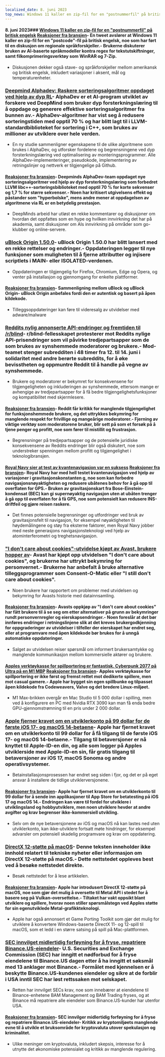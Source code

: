 ```yaml
---
localized_date: 8. juni 2023
top_news: Windows 11 kaller en zip-fil for en "postnummerfil" på britisk engelsk
---
```




<CallToAction />

<Steps>

#### 8. juni 2023### [Windows 11 kaller en zip-fil for en "postnummerfil" på britisk engelsk](https://twitter.com/JymFox/status/1665799627377975300) [Reaksjoner fra bransjen](http://news.ycombinator.com/item?id=36231313)- En tweet avslører at Windows 11 kaller en zip-fil for en "postcode"-fil på britisk engelsk, noe som har ført til en diskusjon om regionale språkforskjeller.- Brukerne diskuterer bruken av AI-baserte språkmodeller kontra regex for tekstutskiftninger, samt filkomprimeringsverktøy som WinRAR og 7-Zip.

- Diskusjonen dekker også stave- og språkforskjeller mellom amerikansk og britisk engelsk, inkludert variasjoner i aksent, mål og temperaturenheter.

### [Deepmind Alphadev: Raskere sorteringsalgoritmer oppdaget ved hjelp av dyp RL](https://www.nature.com/articles/s41586-023-06004-9)- AlphaDev er et AI-program utviklet av forskere ved DeepMind som bruker dyp forsterkningslæring til å oppdage og generere effektive sorteringsalgoritmer fra bunnen av.- AlphaDev-algoritmer har vist seg å redusere sorteringstiden med opptil 70 % og har blitt lagt til i LLVM-standardbiblioteket for sortering i C++, som brukes av millioner av utviklere over hele verden.

- En ny studie sammenligner egenskapene til de ulike algoritmene som brukes i AlphaDev, og utforsker fordelene og begrensningene ved dyp forsterkningslæring ved optimalisering av monteringsprogrammer. Alle AlphaDev-implementeringer, pseudokode, implementering av retningslinjer og nettverk er tilgjengelige på Github.

#### [Reaksjoner fra bransjen](http://news.ycombinator.com/item?id=36228125)- Deepminds AlphaDev-team oppdaget nye sorteringsalgoritmer ved hjelp av dyp forsterkningslæring som forbedret LLVM libc++-sorteringsbiblioteket med opptil 70 % for korte sekvenser og 1,7 % for større sekvenser.- Noen har kritisert utgivelsens effekt og påstander som "hyperbolske", mens andre mener at oppdagelsen av algoritmene via RL er en betydelig prestasjon.

- DeepMinds arbeid har utløst en rekke kommentarer og diskusjoner om hvordan det oppfattes som en hype og hvilken innvirkning det har på akademia, samt diskusjoner om AIs innvirkning på områder som go-klubber og online-servere.

### [uBlock Origin 1.50.0](https://github.com/gorhill/uBlock/releases/tag/1.50.0)- uBlock Origin 1.50.0 har blitt lansert med en rekke rettelser og endringer.- Oppdateringen legger til nye funksjoner som muligheten til å fjerne attributter og injisere scriptlets i MAIN- eller ISOLATED-verdenen.

- Oppdateringen er tilgjengelig for Firefox, Chromium, Edge og Opera, og venter på installasjon og gjennomgang for enkelte plattformer.

#### [Reaksjoner fra bransjen](http://news.ycombinator.com/item?id=36227411)- Sammenligning mellom uBlock og uBlock Origin- uBlock Origin anbefales fordi den er autentisk og basert på åpen kildekode.

- Tilleggsoppdateringer kan føre til videresalg av utvidelser med adware/malware

### [Reddits nylig annonserte API-endringer og fremtiden til /r/blind](https://old.reddit.com/r/Blind/comments/13zr8h2/reddits_recently_announced_api_changes_and_the/)- r/blind-fellesskapet protesterer mot Reddits nylige API-prisendringer som vil påvirke tredjepartsapper som de som brukes av synshemmede moderatorer og brukere.- Mod-teamet stenger subredditen i 48 timer fra 12. til 14. juni i solidaritet med andre berørte subreddits, for å øke bevisstheten og oppmuntre Reddit til å handle på vegne av synshemmede.

- Brukere og moderatorer er bekymret for konsekvensene for tilgjengeligheten og inkluderingen av synshemmede, ettersom mange er avhengige av tredjepartsapper for å få bedre tilgjengelighetsfunksjoner og kompatibilitet med skjermlesere.

#### [Reaksjoner fra bransjen](http://news.ycombinator.com/item?id=36231016)- Reddit får kritikk for manglende tilgjengelighet for funksjonshemmede brukere, og det uttrykkes bekymring for manglende respekt for frivillige og mangeårige moderatorer.- Fjerning av viktige verktøy som moderatorene bruker, blir sett på som et forsøk på å tjene penger og profitt, noe som fører til mistillit og frustrasjon.

- Begrensninger på tredjepartsapper og de potensielle juridiske konsekvensene av Reddits endringer blir også diskutert, noe som understreker spenningen mellom profitt og tilgjengelighet i teknologibransjen.

#### [Royal Navy sier at test av kvantenavigasjon var en suksess](https://thequantuminsider.com/2023/06/06/royal-navy-says-quantum-navigation-test-a-success/) [Reaksjoner fra bransjen](http://news.ycombinator.com/item?id=36222625)- Royal Navy har med hell testet kvantenavigasjon ved hjelp av variasjoner i gravitasjonskonstanten g, noe som kan forbedre navigasjonsnøyaktigheten og redusere ubåtenes behov for å gå opp til overflaten for GPS.- Bruken av gravitasjonskart fra Bose-Einstein-kondensat (BEC) kan gi supernøyaktig navigasjon uten at ubåten trenger å gå opp til overflaten for å få GPS, noe som potensielt kan redusere INS-driftfeil og gjøre reisen raskere.

- Det finnes potensielle begrensninger og utfordringer ved bruk av gravitasjonsfelt til navigasjon, for eksempel nøyaktigheten til høydemålingene og støy fra eksterne faktorer, men Royal Navy jobber med neste generasjons navigasjonsteknologi ved hjelp av atominterferometri og treghetsnavigasjon.

### ["I don't care about cookies"-utvidelse kjøpt av Avast, brukere hopper av](https://addons.mozilla.org/en-US/firefox/addon/i-dont-care-about-cookies/reviews/?score=1&utm_content=addons-manager-reviews-link&utm_medium=firefox-browser&utm_source=firefox-browser)- Avast har kjøpt opp utvidelsen "I don't care about cookies", og brukerne har uttrykt bekymring for personvernet.- Brukerne har anbefalt å bruke alternative tilleggsprogrammer som Consent-O-Matic eller "I still don't care about cookies".

- Noen brukere har rapportert om problemer med utvidelsen og bekymring for Avasts historie med datainnsamling.

#### [Reaksjoner fra bransjen](http://news.ycombinator.com/item?id=36233068)- Avasts oppkjøp av "I don't care about cookies" har fått brukere til å se seg om etter alternativer på grunn av bekymringer rundt personvernregler og eierskapsendringer.- Noen foreslår at det bør innføres endringer i retningslinjene slik at det kreves brukergodkjenning for oppgraderinger av utvidelser i tilfeller der eierskapet har endret seg, eller at programvare med åpen kildekode bør brukes for å unngå automatiske oppdateringer.

- Salget av utvidelsen reiser spørsmål om informert brukersamtykke og manglende kommunikasjon mellom kommersielle aktører og brukere.

#### [Apples verktøykasse for spillportering er fantastisk. Cyberpunk 2077 på Ultra på en M1 MBP](https://twitter.com/isaacmarovitz/status/1666209780031971341) [Reaksjoner fra bransjen](http://news.ycombinator.com/item?id=36223927)- Apples verktøykasse for spillportering er ikke først og fremst rettet mot dedikerte spillere, men mot casual gamere.- Apple har bygget sin egen spillbunke og tilpasset åpen kildekode fra Codeweavers, Valve og det bredere Linux-miljøet.

- M1 Max-brikken overgår en Mac Studio til 5 000 dollar i spilling, men ved å konfigurere en PC med Nvidia RTX 3090 kan man få enda bedre GPU-gjennomstrømning til en pris under 2 000 dollar.

### [Apple fjerner kravet om en utviklerkonto på 99 dollar for de første iOS 17- og macOS 14-betaene](https://arstechnica.com/gadgets/2023/06/how-to-install-ios-17-and-macos-14-developer-betas-now-that-anyone-can-do-it/)- Apple har fjernet kravet om en utviklerkonto til 99 dollar for å få tilgang til de første iOS 17- og macOS 14-betaene.- Tilgang til betaversjoner er nå knyttet til Apple-ID-en din, og alle som logger på Apples utviklerside med Apple-ID-en sin, får gratis tilgang til betaversjoner av iOS 17, macOS Sonoma og andre operativsystemer.

- Betainstallasjonsprosessen har endret seg siden i fjor, og det er på eget ansvar å installere de tidlige utviklerversjonene.

#### [Reaksjoner fra bransjen](http://news.ycombinator.com/item?id=36230839)- Apple har fjernet kravet om en utviklerkonto til 99 dollar for å sende inn applikasjoner til App Store for betatesting på iOS 17 og macOS 14.- Endringen kan være til fordel for utviklere i utviklingsland og hobbyutviklere, men noen utviklere hevder at andre avgifter og krav begrenser ikke-kommersiell utvikling.

- Selv om de nye betaversjonene av iOS og macOS nå kan lastes ned uten utviklerkonto, kan ikke-utviklere fortsatt møte hindringer, for eksempel advarsler om potensiell skadelig programvare og krav om oppdatering.

### [DirectX 12-støtte på macOS](https://twitter.com/andytizer/status/1666131239575728130)- Denne teksten inneholder ikke innhold relatert til tekniske nyheter eller informasjon om DirectX 12-støtte på macOS.- Dette nettstedet oppleves best ved å besøke nettstedet direkte.

- Besøk nettstedet for å lese artikkelen.

#### [Reaksjoner fra bransjen](http://news.ycombinator.com/item?id=36222266)- Apple har introdusert DirectX 12-støtte på macOS, noe som gjør det mulig å oversette til Metal API i stedet for å basere seg på Vulkan-oversettelse.- Tiltaket har vakt oppsikt blant utviklere og spillere, hvorav noen stiller spørsmålstegn ved Apples støtte for sin egenutviklede Metal-grafikkteknologi.

- Apple har også annonsert et Game Porting Toolkit som gjør det mulig for utviklere å konvertere Windows-baserte DirectX 11- og 12-spill til macOS, som et ledd i en større satsing på spill på Mac-plattformen.

### [SEC innvilget midlertidig forføyning for å fryse, repatriere Binance.US-eiendeler](https://www.kitco.com/news/2023-06-07/SEC-granted-emergency-restraining-order-to-freeze-repatriate-Binance-US-assets.html)- U.S. Securities and Exchange Commission (SEC) har inngitt et nødforbud for å fryse eiendelene til Binance.US dagen etter å ha inngitt et søksmål med 13 anklager mot Binance.- Formålet med kjennelsen er å beskytte Binance.US-kundenes eiendeler og sikre at de forblir i USA inntil SEC har løst rettssaken mot selskapet.

- Retten har innvilget SECs krav, noe som innebærer at eiendelene til Binance-enhetene BAM Management og BAM Trading fryses, og at Binance må repatriere alle eiendeler som Binance.US-kunder har utenfor USA.

#### [Reaksjoner fra bransjen](http://news.ycombinator.com/item?id=36235143)- SEC innvilger midlertidig forføyning for å fryse og repatriere Binance.US-eiendeler- Kritikk av kryptomiljøets manglende evne til å utvikle et bruksområde for kryptovaluta utover spekulasjon og kriminalitet.

- Ulike meninger om kryptovaluta, inkludert skepsis, interesse for å utnytte det økonomiske potensialet og kritikk av manglende regulering.

</Steps>
